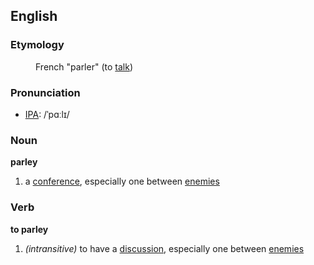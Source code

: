 ==English==
===Etymology===
: French "parler" (to [[talk]])
===Pronunciation===
*[[IPA]]: /ˈpɑːlɪ/
===Noun===
'''parley'''
# a [[conference]], especially one between [[enemy|enemies]]
===Verb===
'''to parley'''
#''(intransitive)'' to have a [[discussion]], especially one between [[enemy|enemies]]